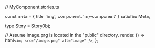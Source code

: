 // MyComponent.stories.ts



const meta = {
  title: 'img',
  component: 'my-component'
} satisfies Meta;

type Story = StoryObj;

// Assume image.png is located in the "public" directory.
  render: () => html`<img src="/image.png" alt="image" />`,
};
